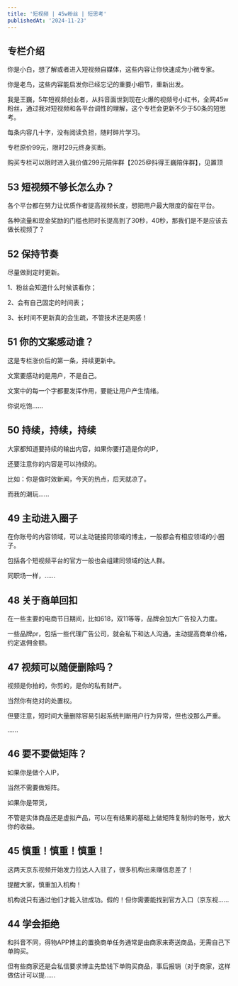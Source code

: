```yaml
---
title: '短视频 | 45w粉丝 | 短思考'
publishedAt: '2024-11-23'
---
```


## 专栏介绍

你是小白，想了解或者进入短视频自媒体，这些内容让你快速成为小微专家。  
  
你是老鸟，这些内容能启发你已经忘记的重要小细节，重新出发。  
  
我是王巍，5年短视频创业者，从抖音面世到现在火爆的视频号小红书，全网45w粉丝，通过我对短视频和各平台调性的理解，这个专栏会更新不少于50条的短思考。  
  
每条内容几十字，没有阅读负担，随时碎片学习。  
  
专栏原价99元，限时29元终身买断。  
  
购买专栏可以限时进入我价值299元陪伴群【2025@抖得王巍陪伴群】，见置顶

## 53 短视频不够长怎么办？
各个平台都在努力让优质作者提高视频长度，想把用户最大限度的留在平台。

各种流量和现金奖励的门槛也把时长提高到了30秒，40秒，那我们是不是应该去做长视频了？

## 52 保持节奏
尽量做到定时更新。

1、粉丝会知道什么时候该看你；

2、会有自己固定的时间表；

3、长时间不更新真的会生疏，不管技术还是网感！

## 51 你的文案感动谁？
这是专栏涨价后的第一条，持续更新中。

文案要感动的是用户，不是自己。

文案中的每一个字都要发挥作用，要能让用户产生情绪。

你说吃饱......

## 50 持续，持续，持续
大家都知道要持续的输出内容，如果你要打造是你的IP，

还要注意你的内容是可以持续的。

比如：你是做时效新闻，今天的热点，后天就凉了。

而我的潮玩......

## 49 主动进入圈子
在你账号的内容领域，可以主动链接同领域的博主，一般都会有相应领域的小圈子。

包括各个短视频平台的官方一般也会组建同领域的达人群。

同职场一样，......

## 48 关于商单回扣
在一些主要的电商节日期间，比如618，双11等等，品牌会加大广告投入力度。

一些品牌pr，包括一些代理广告公司，就会私下和达人沟通，主动提高商单价格，约定返佣金额。

## 47 视频可以随便删除吗？
视频是你拍的，你剪的，是你的私有财产。

当然你有绝对的处置权。

但要注意，短时间大量删除容易引起系统判断用户行为异常，但也没那么严重。

......

## 46 要不要做矩阵？
如果你是做个人IP，

当然不需要做矩阵。

如果你是带货，

不管是实体商品还是虚拟产品，可以在有结果的基础上做矩阵复制你的账号，放大你的收益。

## 45  慎重！慎重！慎重！
这两天京东视频开始发力拉达人入驻了，很多机构出来赚信息差了！

提醒大家，慎重加入机构！

机构说只有通过他们才能入驻成功。假的！但你需要能找到官方入口（京东视......

## 44 学会拒绝
和抖音不同，得物APP博主的置换商单任务通常是由商家来寄送商品，无需自己下单购买。

但有些商家还是会私信要求博主先垫钱下单购买商品，事后报销（对于商家，这样做估计可以提......


